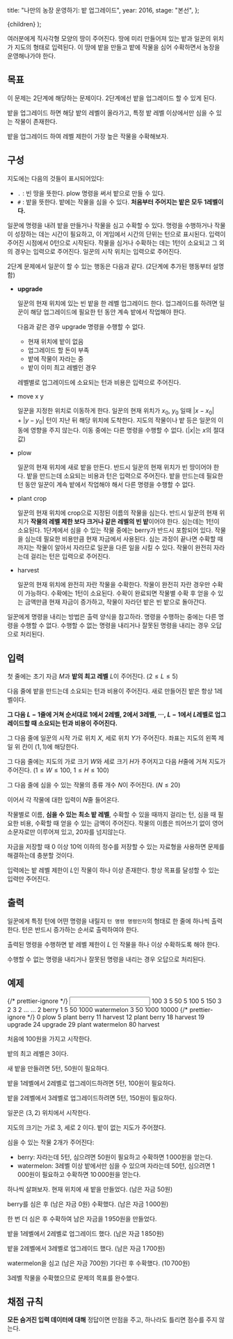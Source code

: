 
  title: "나만의 농장 운영하기: 밭 업그레이드",
  year: 2016,
  stage: "본선",
};

  <PostLayout meta={meta}>{children}</PostLayout>
);

여러분에게 직사각형 모양의 땅이 주어진다. 땅에 미리 만들어져 있는 밭과 일꾼의 위치가 지도의 형태로 입력된다. 이 땅에 밭을 만들고 밭에 작물을 심어 수확하면서 농장을 운영해나가야 한다.

## 목표

이 문제는 2단계에 해당하는 문제이다. 2단계에선 밭을 업그레이드 할 수 있게 된다.

밭을 업그레이드 하면 해당 밭의 레벨이 올라가고, 특정 밭 레벨 이상에서만 심을 수 있는 작물이 존재한다.

밭을 업그레이드 하여 레벨 제한이 가장 높은 작물을 수확해보자.

## 구성

지도에는 다음의 것들이 표시되어있다:

- `.` : 빈 땅을 뜻한다. plow 명령을 써서 밭으로 만들 수 있다.
- `#` : 밭을 뜻한다. 밭에는 작물을 심을 수 있다. **처음부터 주어지는 밭은 모두 $1$레벨이다.**

일꾼에 명령을 내려 밭을 만들거나 작물을 심고 수확할 수 있다. 명령을 수행하거나 작물이 성장하는 데는 시간이 필요하고, 이 게임에서 시간의 단위는 턴으로 표시된다. 입력이 주어진 시점에서 $0$턴으로 시작된다. 작물을 심거나 수확하는 데는 $1$턴이 소요되고 그 외의 경우는 입력으로 주어진다. 일꾼의 시작 위치는 입력으로 주어진다.

2단계 문제에서 일꾼이 할 수 있는 행동은 다음과 같다. (2단계에 추가된 행동부터 설명함)

- **upgrade**

  일꾼의 현재 위치에 있는 빈 밭을 한 레벨 업그레이드 한다.
  업그레이드를 하려면 일꾼이 해당 업그레이드에 필요한 턴 동안 계속 밭에서 작업해야 한다.

  다음과 같은 경우 upgrade 명령을 수행할 수 없다.

  - 현재 위치에 밭이 없음
  - 업그레이드 할 돈이 부족
  - 밭에 작물이 자라는 중
  - 밭이 이미 최고 레벨인 경우

  레벨별로 업그레이드에 소요되는 턴과 비용은 입력으로 주어진다.

- move x y

  일꾼을 지정한 위치로 이동하게 한다. 일꾼의 현재 위치가 $x_0$, $y_0$ 일때 $|x-x_0|+|y-y_0|$ 턴이 지난 뒤 해당 위치에 도착한다. 지도의 작물이나 밭 등은 일꾼의 이동에 영향을 주지 않는다. 이동 중에는 다른 명령을 수행할 수 없다. ($|x|$는 $x$의 절대값)

- plow

  일꾼의 현재 위치에 새로 밭을 만든다. 반드시 일꾼의 현재 위치가 빈 땅이어야 한다. 밭을 만드는데 소요되는 비용과 턴은 입력으로 주어진다. 밭을 만드는데 필요한 턴 동안 일꾼이 계속 밭에서 작업해야 해서 다른 명령을 수행할 수 없다.

- plant crop

  일꾼의 현재 위치에 crop으로 지정된 이름의 작물을 심는다. 반드시 일꾼의 현재 위치가 **작물의 레벨 제한 보다 크거나 같은 레벨의 빈 밭**이어야 한다. 심는데는 $1$턴이 소요된다. $1$단계에서 심을 수 있는 작물 중에는 berry가 반드시 포함되어 있다. 작물을 심는데 필요한 비용만큼 현재 자금에서 사용된다. 심는 과정이 끝나면 수확할 때까지는 작물이 알아서 자라므로 일꾼을 다른 일을 시킬 수 있다. 작물이 완전히 자라는데 걸리는 턴은 입력으로 주어진다.

- harvest

  일꾼의 현재 위치에 완전히 자란 작물을 수확한다. 작물이 완전히 자란 경우만 수확이 가능하다. 수확에는 $1$턴이 소요된다. 수확이 완료되면 작물별 수확 후 얻을 수 있는 금액만큼 현재 자금이 증가하고, 작물이 자라던 밭은 빈 밭으로 돌아간다.

일꾼에게 명령을 내리는 방법은 출력 양식을 참고하라. 명령을 수행하는 중에는 다른 명령을 수행할 수 없다. 수행할 수 없는 명령을 내리거나 잘못된 명령을 내리는 경우 오답으로 처리된다.

## 입력

첫 줄에는 초기 자금 $M$과 **밭의 최고 레벨** $L$이 주어진다. ($2 \le L \le 5$)

다음 줄에 밭을 만드는데 소요되는 턴과 비용이 주어진다. 새로 만들어진 밭은 항상 $1$레벨이다.

**그 다음 $L-1$줄에 거쳐 순서대로 $1$에서 $2$레벨, $2$에서 $3$레벨, $\cdots$, $L-1$에서 $L$레벨로 업그레이드할 때 소요되는 턴과 비용이 주어진다.**

그 다음 줄에 일꾼의 시작 가로 위치 $X$, 세로 위치 $Y$가 주어진다. 좌표는 지도의 왼쪽 제일 위 칸이 $(1, 1)$에 해당한다.

그 다음 줄에는 지도의 가로 크기 $W$와 세로 크기 $H$가 주어지고 다음 $H$줄에 거쳐 지도가 주어진다. ($1 \le W \le 100$, $1 \le H \le 100$)

그 다음 줄에 심을 수 있는 작물의 종류 개수 $N$이 주어진다. ($N \le 20$)

이어서 각 작물에 대한 입력이 $N$줄 들어온다.

작물별로 이름, **심을 수 있는 최소 밭 레벨**, 수확할 수 있을 때까지 걸리는 턴, 심을 때 필요한 비용, 수확할 때 얻을 수 있는 금액이 주어진다. 작물의 이름은 띄어쓰기 없이 영어 소문자로만 이루어져 있고, $20$자를 넘지않는다.

자금을 저장할 때 $0$ 이상 $10$억 이하의 정수를 저장할 수 있는 자료형을 사용하면 문제를 해결하는데 충분할 것이다.

입력에는 밭 레벨 제한이 $L$인 작물이 하나 이상 존재한다. 항상 목표를 달성할 수 있는 입력만 주어진다.

## 출력

일꾼에게 특정 턴에 어떤 명령을 내릴지 `턴 명령 명령인자`의 형태로 한 줄에 하나씩 출력한다. 턴은 반드시 증가하는 순서로 출력하여야 한다.

출력된 명령을 수행하면 밭 레벨 제한이 $L$ 인 작물을 하나 이상 수확하도록 해야 한다.

수행할 수 없는 명령을 내리거나 잘못된 명령을 내리는 경우 오답으로 처리된다.

## 예제

<Examples>
  {/* prettier-ignore */}
  <Input>
100 3
5 50
5 100
5 150
3 2
3 2
...
...
2
berry 1 5 50 1000
watermelon 3 50 1000 10000
  </Input>
  {/* prettier-ignore */}
  <Output>
0 plow
5 plant berry
11 harvest
12 plant berry
18 harvest
19 upgrade
24 upgrade
29 plant watermelon
80 harvest
  </Output>
</Examples>

처음에 $100$원을 가지고 시작한다.

밭의 최고 레벨은 $3$이다.

새 밭을 만들려면 $5$턴, $50$원이 필요하다.

밭을 $1$레벨에서 $2$레벨로 업그레이드하려면 $5$턴, $100$원이 필요하다.

밭을 $2$레벨에서 $3$레벨로 업그레이드하려면 $5$턴, $150$원이 필요하다.

일꾼은 $(3, 2)$ 위치에서 시작한다.

지도의 크기는 가로 $3$, 세로 $2$ 이다. 밭이 없는 지도가 주어졌다.

심을 수 있는 작물 $2$개가 주어진다:

- berry: 자라는데 $5$턴, 심으려면 $50$원이 필요하고 수확하면 $1\,000$원을 얻는다.
- watermelon: $3$레벨 이상 밭에서만 심을 수 있으며 자라는데 $50$턴, 심으려면 $1\,000$원이 필요하고 수확하면 $10\,000$원을 얻는다.

하나씩 살펴보자. 현재 위치에 새 밭을 만들었다. (남은 자금 $50$원)

berry를 심은 후 (남은 자금 $0$원) 수확했다. (남은 자금 $1\,000$원)

한 번 더 심은 후 수확하여 남은 자금을 $1\,950$원을 만들었다.

밭을 $1$레벨에서 $2$레벨로 업그레이드 했다. (남은 자금 $1\,850$원)

밭을 $2$레벨에서 $3$레벨로 업그레이드 했다. (남은 자금 $1\,700$원)

watermelon을 심고 (남은 자금 $700$원) 기다린 후 수확했다. ($10\,700$원)

$3$레벨 작물을 수확했으므로 문제의 목표를 완수했다.

## 채점 규칙

**모든 숨겨진 입력 데이터에 대해** 정답이면 만점을 주고, 하나라도 틀리면 점수를 주지 않는다.
